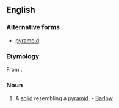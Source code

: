 ==English==

===Alternative forms===
* [[pyramoid]]

===Etymology===
From {{suffix|pyramid|oid}}.

===Noun===
{{en-noun}}

# {{context|geometry}} A [[solid]] resembling a [[pyramid]]. - [[Barlow]]